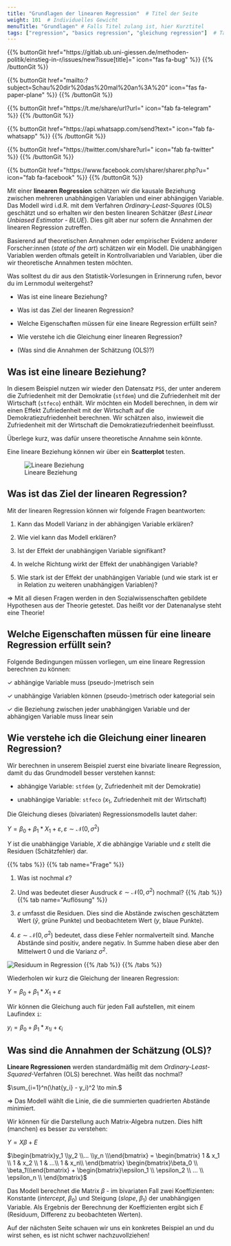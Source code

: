 ```yaml
---
title: "Grundlagen der linearen Regression"  # Titel der Seite
weight: 101  # Individuelles Gewicht 
menuTitle: "Grundlagen" # Falls Titel zulang ist, hier Kurztitel
tags: ["regression", "basics regression", "gleichung regression"]  # Tags hiereinsetzen; Kurzwort, was auf der Seite passsiert
---
```


{{% buttonGit href=\"https\:\/\/gitlab.ub.uni-giessen.de\/methoden-politik\/einstieg-in-r\/issues\/new?issue[title]=\" icon=\"fas fa-bug\" %}} {{% /buttonGit %}} 

{{% buttonGit href=\"mailto\:?subject=Schau\%20dir\%20das\%20mal\%20an\%3A\%20\" icon=\"fas fa-paper-plane\" %}} {{% /buttonGit %}}

{{% buttonGit href=\"https\:\/\/t.me\/share\/url?url=\" icon=\"fab fa-telegram\" %}} {{% /buttonGit %}}

{{% buttonGit href=\"https\:\/\/api.whatsapp.com\/send?text=\" icon=\"fab fa-whatsapp\" %}} {{% /buttonGit %}}

{{% buttonGit href=\"https\:\/\/twitter.com\/share?url=\" icon=\"fab fa-twitter\" %}} {{% /buttonGit %}}

{{% buttonGit href=\"https\:\/\/www.facebook.com\/sharer\/sharer.php?u=\" icon=\"fab fa-facebook\" %}} {{% /buttonGit %}}

Mit einer **linearen Regression** schätzen wir die kausale Beziehung zwischen mehreren unabhängigen Variablen und einer abhängigen Variable. Das Modell wird i.d.R. mit dem Verfahren  *Ordinary-Least-Squares* (OLS) geschätzt und so erhalten wir den besten linearen Schätzer (*Best Linear Unbiased Estimator - BLUE*). Dies gilt aber nur sofern die Annahmen der linearen Regression zutreffen.

Basierend auf theoretischen Annahmen oder empirischer Evidenz anderer Forscher:innen (*state of the art*) schätzen wir ein Modell. Die unabhängigen Variablen werden oftmals geteilt in Kontrollvariablen und Variablen, über die wir theoretische Annahmen testen möchten. 

Was solltest du dir aus den Statistik-Vorlesungen in Erinnerung rufen, bevor du im Lernmodul weitergehst?

- Was ist eine lineare Beziehung?

- Was ist das Ziel der linearen Regression?

- Welche Eigenschaften müssen für eine lineare Regression erfüllt sein?

- Wie verstehe ich die Gleichung einer linearen Regression?

- (Was sind die Annahmen der Schätzung (OLS)?)

## Was ist eine lineare Beziehung?
In diesem Beispiel nutzen wir wieder den Datensatz `PSS`, der unter anderem die Zufriedenheit mit der Demokratie (`stfdem`) und die Zufriedenheit mit der Wirtschaft (`stfeco`) enthält. Wir möchten ein Modell berechnen, in dem wir einen Effekt Zufriedenheit mit der Wirtschaft auf die Demokratiezufriedenheit berechnen. Wir schätzen also, inwieweit die Zufriedenheit mit der Wirtschaft die Demokratiezufriedenheit beeinflusst.

Überlege kurz, was dafür unsere theoretische Annahme sein könnte.

Eine lineare Beziehung können wir über ein **Scatterplot** testen.

![Lineare Beziehung](../img/reg1.png)

## Was ist das Ziel der linearen Regression?
Mit der linearen Regression können wir folgende Fragen beantworten:

1. Kann das Modell Varianz in der abhängigen Variable erklären?

2. Wie viel kann das Modell erklären?

3. Ist der Effekt der unabhängigen Variable signifikant?

4. In welche Richtung wirkt der Effekt der unabhängigen Variable?

5. Wie stark ist der Effekt der unabhängigen Variable (und wie stark ist er in Relation zu weiteren unabhängigen Variablen)? 

$\Rightarrow$ Mit all diesen Fragen werden in den Sozialwissenschaften gebildete Hypothesen aus der Theorie getestet. Das heißt vor der Datenanalyse steht eine Theorie!

## Welche Eigenschaften müssen für eine lineare Regression erfüllt sein?
Folgende Bedingungen müssen vorliegen, um eine lineare Regression berechnen zu können:

$\checkmark$ abhängige Variable muss (pseudo-)metrisch sein

$\checkmark$ unabhängige Variablen können (pseudo-)metrisch oder kategorial sein

$\checkmark$ die Beziehung zwischen jeder unabhängigen Variable und der abhängigen Variable muss linear sein

## Wie verstehe ich die Gleichung einer linearen Regression?
Wir berechnen in unserem Beispiel zuerst eine bivariate lineare Regression, damit du das Grundmodell besser verstehen kannst:

- abhängige Variable: `stfdem` ($y$, Zufriedenheit mit der Demokratie)

- unabhängige Variable: `stfeco` ($x_1$, Zufriedenheit mit der Wirtschaft)

Die Gleichung dieses (bivariaten) Regressionsmodells lautet daher:

$Y = \beta_0 + \beta_1 * X_1 + \varepsilon, \varepsilon \sim \mathcal{N}(0, \sigma^2)$

$Y$ ist die unabhängige Variable, $X$ die abhängige Variable und $\varepsilon$ stellt die Residuen (Schätzfehler) dar.  

{{% tabs %}}
{{% tab name=\"Frage\" %}}

1. Was ist nochmal $\varepsilon$?

2. Und was bedeutet dieser Ausdruck $\varepsilon \sim \mathcal{N}(0, \sigma^2)$ nochmal?
{{% /tab %}}
{{% tab name=\"Auflösung\" %}}
1. $\varepsilon$ umfasst die Residuen. Dies sind die Abstände zwischen geschätztem Wert ($\hat{y}$, grüne Punkte) und beobachtetem Wert ($y$, blaue Punkte).

2. $\varepsilon \sim \mathcal{N}(0, \sigma^2)$ bedeutet, dass diese Fehler normalverteilt sind. Manche Abstände sind positiv, andere negativ. In Summe haben diese aber den Mittelwert $0$ und die Varianz $\sigma^2$.

![Residuum in Regression](../img/reg4.png)
{{% /tab %}}
{{% /tabs %}}

Wiederholen wir kurz die Gleichung der linearen Regression:

$Y = \beta_0 + \beta_1*X_1 + \varepsilon$

Wir können die Gleichung auch für jeden Fall aufstellen, mit einem Laufindex `i`: 

$y_i = \beta_0 + \beta_1 * {x_1}_i + \epsilon_i$

## Was sind die Annahmen der Schätzung (OLS)?
**Lineare Regressionen** werden standardmäßig mit dem *Ordinary-Least-Squared*-Verfahren (OLS) berechnet. Was heißt das nochmal?

$\sum_{i=1}^n(\hat{y_i} - y_i)^2 \to min.$

$\Rightarrow$ Das Modell wählt die Linie, die die summierten quadrierten Abstände minimiert.

Wir können für die Darstellung auch Matrix-Algebra nutzen. Dies hilft (manchen) es besser zu verstehen:

$Y = X\beta + E$

$\begin{bmatrix}y_1 \\y_2 \\... \\y_n \\\end{bmatrix} = \begin{bmatrix} 1 & x_1 \\ 1 & x_2 \\ 1 & ...\\ 1 & x_n\\ \end{bmatrix} \begin{bmatrix}\beta_0 \\ \beta_1\\\end{bmatrix} + \begin{bmatrix}\epsilon_1 \\ \epsilon_2 \\ ... \\ \epsilon_n \\ \end{bmatrix}$

Das Modell berechnet die Matrix $\beta$ - im bivariaten Fall zwei Koeffizienten: Konstante (*intercept*, $\beta_0$) und Steigung (*slope*, $\beta_1$) der unabhängigen Variable. Als Ergebnis der Berechnung der Koeffizienten ergibt sich $E$ (Residuum, Differenz zu beobachteten Werten). 

Auf der nächsten Seite schauen wir uns ein konkretes Beispiel an und du wirst sehen, es ist nicht schwer nachzuvollziehen!
